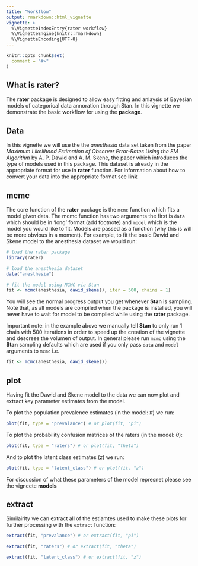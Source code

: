 ```yaml
---
title: "Workflow"
output: rmarkdown::html_vignette
vignette: >
  %\VignetteIndexEntry{rater workflow}
  %\VignetteEngine{knitr::rmarkdown}
  %\VignetteEncoding{UTF-8}
---
```


```r
knitr::opts_chunk$set(
  comment = "#>"
)
```

## What is rater?

The **rater** package is designed to allow easy fitting and anlaysis of Bayesian 
models of categorical data annoration through Stan. In this vignette we demonstrate
the basic workflow for using the **package**. 

## Data

In this vignette we will use the the *anesthesia* data set taken from the paper
*Maximum Likelihood Estimation of Observer Error-Rates Using the EM Algorithm* by A. P. Dawid and A. M. Skene, the paper which introduces the type of models used in this package. This dataset  is already in the appropriate format for use in **rater** function. For information about how to convert your data into the appropriate format see __link__

## mcmc

The core function of the **rater** package is the `mcmc` function which fits a model 
given data. The mcmc function has two arguments the first is `data` which should be in 
'long' format (add footnote) and `model` which is the model you would like to fit. 
Models are passed as a function (why this is will be more obvious in a moment). For 
example, to fit the basic Dawid and Skene model to the anesthesia dataset we 
would run: 

```r
# load the rater package
library(rater)

# load the anesthesia dataset
data("anesthesia")

# fit the model using MCMC via Stan 
fit <- mcmc(anesthesia, dawid_skene(), iter = 500, chains = 1)
```

You will see the normal progress output you get whenever **Stan** is sampling. Note that, 
as all models are compiled when the package is installed, you will never have to 
wait for model to be compiled while using the **rater** package. 

Important note: in the example above we manually tell **Stan** to only run 1 chain
with 500 iterations in order to speed up the creation of the vignette and descrese the 
volumen of output. In general please run `mcmc` using the **Stan** sampling defaults
which are used if you only pass `data` and `model` arguments to `mcmc` i.e.

```r
fit <- mcmc(anesthesia, dawid_skene())
```

## plot

Having fit the Dawid and Skene model to the data we can now plot and extract key 
parameter estimates from the model. 

To plot the population prevalence estimates (in the model: $\pi$) we run:

```r
plot(fit, type = "prevalance") # or plot(fit, "pi")
```

To plot the probability confusion matrices of the raters (in the model: $\theta$):

```r
plot(fit, type = "raters") # or plot(fit, "theta")
```

And to plot the latent class estimates ($z$) we run:

```r
plot(fit, type = "latent_class") # or plot(fit, "z")
```

For discussion of what these parameters of the model represnet please see the vigneete __models__

## extract

Similairlty we can extract all of the estiamtes used to make these plots for further 
processing with the `extract` function:

```r
extract(fit, "prevalance") # or extract(fit, "pi")

extract(fit, "raters") # or extract(fit, "theta")

extract(fit, "latent_class") # or extract(fit, "z")
```

